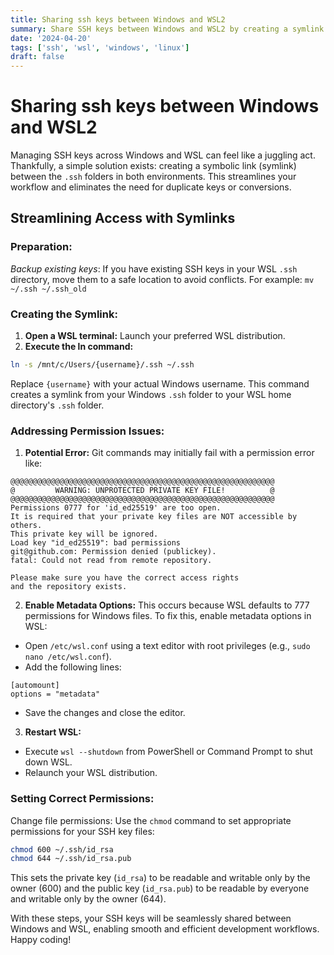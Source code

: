 ```yaml
---
title: Sharing ssh keys between Windows and WSL2
summary: Share SSH keys between Windows and WSL2 by creating a symlink between their .ssh folders and adjusting file permissions for seamless access.
date: '2024-04-20'
tags: ['ssh', 'wsl', 'windows', 'linux']
draft: false
---
```


# Sharing ssh keys between Windows and WSL2

Managing SSH keys across Windows and WSL can feel like a juggling act. Thankfully, a simple solution exists:
creating a symbolic link (symlink) between the `.ssh` folders in both environments. This streamlines your workflow
and eliminates the need for duplicate keys or conversions.

## Streamlining Access with Symlinks

### Preparation:

_Backup existing keys_: If you have existing SSH keys in your WSL `.ssh` directory, move them to a safe location to avoid conflicts.
For example: `mv ~/.ssh ~/.ssh_old`

### Creating the Symlink:

1. **Open a WSL terminal:** Launch your preferred WSL distribution.
2. **Execute the ln command:**

```sh
ln -s /mnt/c/Users/{username}/.ssh ~/.ssh
```

Replace `{username}` with your actual Windows username.
This command creates a symlink from your Windows `.ssh` folder to your WSL home directory's `.ssh` folder.

### Addressing Permission Issues:

1. **Potential Error:** Git commands may initially fail with a permission error like:

```
@@@@@@@@@@@@@@@@@@@@@@@@@@@@@@@@@@@@@@@@@@@@@@@@@@@@@@@@@@@
@         WARNING: UNPROTECTED PRIVATE KEY FILE!          @
@@@@@@@@@@@@@@@@@@@@@@@@@@@@@@@@@@@@@@@@@@@@@@@@@@@@@@@@@@@
Permissions 0777 for 'id_ed25519' are too open.
It is required that your private key files are NOT accessible by others.
This private key will be ignored.
Load key "id_ed25519": bad permissions
git@github.com: Permission denied (publickey).
fatal: Could not read from remote repository.

Please make sure you have the correct access rights
and the repository exists.
```

2. **Enable Metadata Options:** This occurs because WSL defaults to 777 permissions for Windows files. To fix this, enable metadata options in WSL:

- Open `/etc/wsl.conf` using a text editor with root privileges (e.g., `sudo nano /etc/wsl.conf`).
- Add the following lines:

```
[automount]
options = "metadata"
```

- Save the changes and close the editor.

3. **Restart WSL:**

- Execute `wsl --shutdown` from PowerShell or Command Prompt to shut down WSL.
- Relaunch your WSL distribution.

### Setting Correct Permissions:

Change file permissions: Use the `chmod` command to set appropriate permissions for your SSH key files:

```sh
chmod 600 ~/.ssh/id_rsa
chmod 644 ~/.ssh/id_rsa.pub
```

This sets the private key (`id_rsa`) to be readable and writable only by the owner (600) and the public key (`id_rsa.pub`) to be readable by everyone and writable only by the owner (644).

With these steps, your SSH keys will be seamlessly shared between Windows and WSL, enabling smooth and efficient development workflows. Happy coding!
